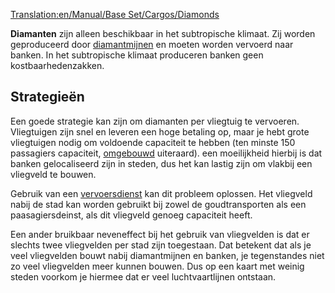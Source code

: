 [[Translation:en/Manual/Base Set/Cargos/Diamonds]]

{{nl/Manual/Base Set/Cargos/Vracht|name=Diamanten
|image=en/Manual/Base Set/Cargos/Diamonds.png
|geproduceerd=[[en/Manual/Base Set/Industries/Diamond Mine|Diamantmijn]]
|geaccepteerd=[[nl/Manual/Base Set/Industries/Bank|Bank]]
}}

'''Diamanten''' zijn alleen beschikbaar in het subtropische klimaat. Zij worden geproduceerd door [[en/Manual/Base Set/Industries/Diamond Mine|diamantmijnen]] en moeten worden vervoerd naar banken. In het subtropische klimaat produceren banken geen kostbaarhedenzakken.

== Strategieën ==
Een goede strategie kan zijn om diamanten per vliegtuig te vervoeren. Vliegtuigen zijn snel en leveren een hoge betaling op, maar je hebt grote vliegtuigen nodig om voldoende capaciteit te hebben (ten minste 150 passagiers capaciteit, [[nl/Manual/Voertuig aanpassen|omgebouwd]] uiteraard). een moeilijkheid hierbij is dat banken gelocaliseerd zijn in steden, dus het kan lastig zijn om vlakbij een vliegveld te bouwen.

Gebruik van een [[nl/Vervoersdienst|vervoersdienst]] kan dit probleem oplossen. Het vliegveld nabij de stad kan worden gebruikt bij zowel de goudtransporten als een paasagiersdeinst, als dit vliegveld genoeg capaciteit heeft.

Een ander bruikbaar neveneffect bij het gebruik van vliegvelden is dat er slechts twee vliegvelden per stad zijn toegestaan. Dat betekent dat als je veel vliegvelden bouwt nabij diamantmijnen en banken, je tegenstandes niet zo veel vliegvelden meer kunnen bouwen. Dus op een kaart met weinig steden voorkom je hiermee dat er veel luchtvaartlijnen ontstaan.